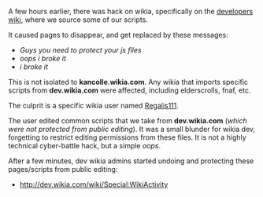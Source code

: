A few hours earlier, there was hack on wikia, specifically on the [http://dev.wikia.com developers wiki], where we source some of our scripts.

It caused pages to disappear, and get replaced by these messages:
* ''Guys you need to protect your js files''
* ''oops i broke it''
* ''i broke it''

This is not isolated to '''kancolle.wikia.com'''. Any wikia that imports specific scripts from '''dev.wikia.com''' were affected, including elderscrolls, fnaf, etc.

The culprit is a specific wikia user named [http://dev.wikia.com/wiki/Special:Contributions/Regalis111 Regalis111].

The user edited common scripts that we take from '''dev.wikia.com''' (''which were not protected from public editing''). It was a small blunder for wikia dev, forgetting to restrict editing permissions from these files. It is not a highly technical cyber-battle hack, but a simple ''oops''.

After a few minutes, dev wikia admins started undoing and protecting these pages/scripts from public editing:
* http://dev.wikia.com/wiki/Special:WikiActivity<ac_metadata title="Wikia hacking: 25th July 2015" notify_everyone="1437789188" related_topics="General Discussion"> </ac_metadata>